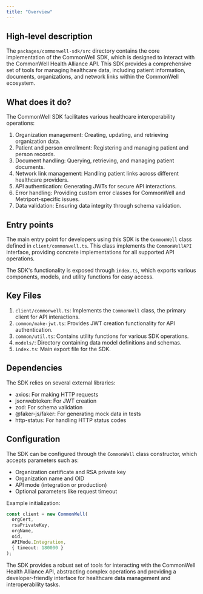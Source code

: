 ```yaml
---
title: "Overview"
---
```


## High-level description
The `packages/commonwell-sdk/src` directory contains the core implementation of the CommonWell SDK, which is designed to interact with the CommonWell Health Alliance API. This SDK provides a comprehensive set of tools for managing healthcare data, including patient information, documents, organizations, and network links within the CommonWell ecosystem.

## What does it do?
The CommonWell SDK facilitates various healthcare interoperability operations:

1. Organization management: Creating, updating, and retrieving organization data.
2. Patient and person enrollment: Registering and managing patient and person records.
3. Document handling: Querying, retrieving, and managing patient documents.
4. Network link management: Handling patient links across different healthcare providers.
5. API authentication: Generating JWTs for secure API interactions.
6. Error handling: Providing custom error classes for CommonWell and Metriport-specific issues.
7. Data validation: Ensuring data integrity through schema validation.

## Entry points
The main entry point for developers using this SDK is the `CommonWell` class defined in `client/commonwell.ts`. This class implements the `CommonWellAPI` interface, providing concrete implementations for all supported API operations.

The SDK's functionality is exposed through `index.ts`, which exports various components, models, and utility functions for easy access.

## Key Files
1. `client/commonwell.ts`: Implements the `CommonWell` class, the primary client for API interactions.
2. `common/make-jwt.ts`: Provides JWT creation functionality for API authentication.
3. `common/util.ts`: Contains utility functions for various SDK operations.
4. `models/`: Directory containing data model definitions and schemas.
5. `index.ts`: Main export file for the SDK.

## Dependencies
The SDK relies on several external libraries:
- axios: For making HTTP requests
- jsonwebtoken: For JWT creation
- zod: For schema validation
- @faker-js/faker: For generating mock data in tests
- http-status: For handling HTTP status codes

## Configuration
The SDK can be configured through the `CommonWell` class constructor, which accepts parameters such as:
- Organization certificate and RSA private key
- Organization name and OID
- API mode (integration or production)
- Optional parameters like request timeout

Example initialization:

```typescript
const client = new CommonWell(
  orgCert,
  rsaPrivateKey,
  orgName,
  oid,
  APIMode.Integration,
  { timeout: 180000 }
);
```

The SDK provides a robust set of tools for interacting with the CommonWell Health Alliance API, abstracting complex operations and providing a developer-friendly interface for healthcare data management and interoperability tasks.